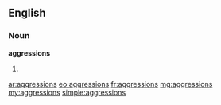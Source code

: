 ==English==

===Noun===
'''aggressions'''

# {{plural of|aggression}}

[[ar:aggressions]]
[[eo:aggressions]]
[[fr:aggressions]]
[[mg:aggressions]]
[[my:aggressions]]
[[simple:aggressions]]